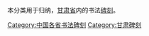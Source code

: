 本分类用于归纳，[[甘肃省|甘肃省]]内的书法[[碑刻|碑刻]]。

[[Category:中国各省书法碑刻|Category:中国各省书法碑刻]]
[[Category:甘肃碑刻|Category:甘肃碑刻]]